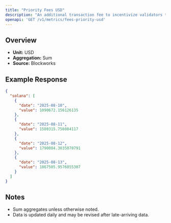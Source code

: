 ```yaml
---
title: "Priority Fees USD"
description: "An additional transaction fee to incentivize validators to prioritize and execute transactions."
openapi: 'GET /v1/metrics/fees-priority-usd'
---
```


## Overview

- **Unit:** USD
- **Aggregation:** Sum
- **Source:** Blockworks



## Example Response

```json
{
  "solana": [
    {
      "date": "2025-08-10",
      "value": 1090672.156126135
    },
    {
      "date": "2025-08-11",
      "value": 1580315.756084117
    },
    {
      "date": "2025-08-12",
      "value": 1790084.3035070791
    },
    {
      "date": "2025-08-13",
      "value": 1867505.9576855307
    }
  ]
}
```

## Notes
- Sum aggregates unless otherwise noted.
- Data is updated daily and may be revised after late-arriving data.
